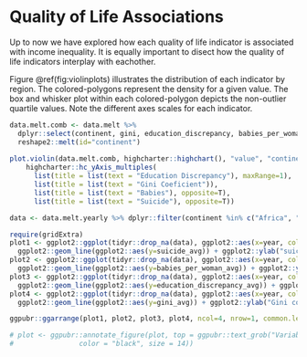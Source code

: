 # Quality of Life Associations
Up to now we have explored how each quality of life indicator is associated with income inequality. It is equally important to disect how the quality of life indicators interplay with eachother.

Figure \@ref(fig:violinplots) illustrates the distribution of each indicator by region. The colored-polygons represent the density for a given value. The box and whisker plot within each colored-polygon depicts the non-outlier quartile values. Note the different axes scales for each indicator.

```r
data.melt.comb <- data.melt %>% 
  dplyr::select(continent, gini, education_discrepancy, babies_per_woman, suicide) %>%
  reshape2::melt(id="continent")
  
plot.violin(data.melt.comb, highcharter::highchart(), "value", "continent", "variable", highcharter::data_to_boxplot(data.melt.comb, value, continent, variable), c(1, 0, 2, 3)) %>%
    highcharter::hc_yAxis_multiples(
      list(title = list(text = "Education Discrepancy"), maxRange=1),
      list(title = list(text = "Gini Coeficient")),
      list(title = list(text = "Babies"), opposite=T),
      list(title = list(text = "Suicide"), opposite=T))
```

```r
data <- data.melt.yearly %>% dplyr::filter(continent %in% c("Africa", "Asia", "Europe", "North America", "South America"))

require(gridExtra)
plot1 <- ggplot2::ggplot(tidyr::drop_na(data), ggplot2::aes(x=year, col = continent)) +
  ggplot2::geom_line(ggplot2::aes(y=suicide_avg)) + ggplot2::ylab("suicide rate") 
plot2 <- ggplot2::ggplot(tidyr::drop_na(data), ggplot2::aes(x=year, col = continent)) +
  ggplot2::geom_line(ggplot2::aes(y=babies_per_woman_avg)) + ggplot2::ylab("babies per woman") 
plot3 <- ggplot2::ggplot(tidyr::drop_na(data), ggplot2::aes(x=year, col = continent)) +
  ggplot2::geom_line(ggplot2::aes(y=education_discrepancy_avg)) + ggplot2::ylab("Education inequality") 
plot4 <- ggplot2::ggplot(tidyr::drop_na(data), ggplot2::aes(x=year, col = continent)) +
  ggplot2::geom_line(ggplot2::aes(y=gini_avg)) + ggplot2::ylab("Gini coefficient") 

ggpubr::ggarrange(plot1, plot2, plot3, plot4, ncol=4, nrow=1, common.legend = TRUE, legend="bottom")

# plot <- ggpubr::annotate_figure(plot, top = ggpubr::text_grob("Variables of interest over time",
#                color = "black", size = 14))

```
